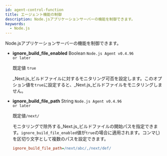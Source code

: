 ```yaml
---
id: agent-control-function
title: エージェント機能の制御
description: Node.jsアプリケーションサーバーの機能を制御できます。
keywords:
  - Node.js
---
```


Node.jsアプリケーションサーバーの機能を制御できます。


<Nodejscontrolfunction />

- **ignore_build_file_enabled** <span class='type'>Boolean</span> <code class="my">Node.js Agent v0.4.96 or later</code>

  既定値 `true`

  _Next.js_ビルドファイルに対するモニタリング可否を設定します。このオプション値を`true`に設定すると、_Next.js_ビルドファイルをモニタリングしません。

- **ignore_build_file_path** <span class='type'>String</span> <code class="my">Node.js Agent v0.4.96 or later</code>

  既定値`/next/`

  モニタリングで除外する_Next.js_ビルドファイルの開始パスを指定できます。`ignore_build_file_enabled`値が`true`の場合に適用されます。コンマ(,)を区切り文字として複数のパスを設定できます。

  ```ini title="whatap.conf"
  ignore_build_file_path=/next/abc/,/next/def/
  ```
